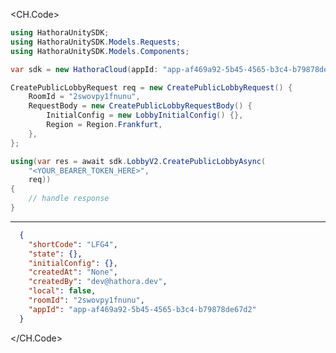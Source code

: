 
<CH.Code>
```csharp CreatePublicLobby.cs
using HathoraUnitySDK;
using HathoraUnitySDK.Models.Requests;
using HathoraUnitySDK.Models.Components;

var sdk = new HathoraCloud(appId: "app-af469a92-5b45-4565-b3c4-b79878de67d2");

CreatePublicLobbyRequest req = new CreatePublicLobbyRequest() {
    RoomId = "2swovpy1fnunu",
    RequestBody = new CreatePublicLobbyRequestBody() {
        InitialConfig = new LobbyInitialConfig() {},
        Region = Region.Frankfurt,
    },
};

using(var res = await sdk.LobbyV2.CreatePublicLobbyAsync(
    "<YOUR_BEARER_TOKEN_HERE>",
    req))
{
    // handle response
}
```
---

```json Example Response
  {
    "shortCode": "LFG4",
    "state": {},
    "initialConfig": {},
    "createdAt": "None",
    "createdBy": "dev@hathora.dev",
    "local": false,
    "roomId": "2swovpy1fnunu",
    "appId": "app-af469a92-5b45-4565-b3c4-b79878de67d2"
  }
```
</CH.Code>
